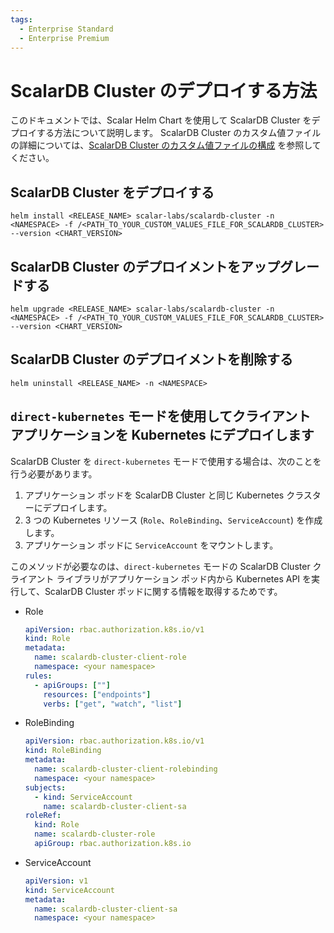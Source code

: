 ```yaml
---
tags:
  - Enterprise Standard
  - Enterprise Premium
---
```


# ScalarDB Cluster のデプロイする方法


<TranslationBanner />

このドキュメントでは、Scalar Helm Chart を使用して ScalarDB Cluster をデプロイする方法について説明します。 ScalarDB Cluster のカスタム値ファイルの詳細については、[ScalarDB Cluster のカスタム値ファイルの構成](configure-custom-values-scalardb-cluster.mdx) を参照してください。

## ScalarDB Cluster をデプロイする

```console
helm install <RELEASE_NAME> scalar-labs/scalardb-cluster -n <NAMESPACE> -f /<PATH_TO_YOUR_CUSTOM_VALUES_FILE_FOR_SCALARDB_CLUSTER> --version <CHART_VERSION>
```

## ScalarDB Cluster のデプロイメントをアップグレードする

```console
helm upgrade <RELEASE_NAME> scalar-labs/scalardb-cluster -n <NAMESPACE> -f /<PATH_TO_YOUR_CUSTOM_VALUES_FILE_FOR_SCALARDB_CLUSTER> --version <CHART_VERSION>
```

## ScalarDB Cluster のデプロイメントを削除する

```console
helm uninstall <RELEASE_NAME> -n <NAMESPACE>
```

## `direct-kubernetes` モードを使用してクライアント アプリケーションを Kubernetes にデプロイします

ScalarDB Cluster を `direct-kubernetes` モードで使用する場合は、次のことを行う必要があります。

1. アプリケーション ポッドを ScalarDB Cluster と同じ Kubernetes クラスターにデプロイします。
2. 3 つの Kubernetes リソース (`Role`、`RoleBinding`、`ServiceAccount`) を作成します。
3. アプリケーション ポッドに `ServiceAccount` をマウントします。

このメソッドが必要なのは、`direct-kubernetes` モードの ScalarDB Cluster クライアント ライブラリがアプリケーション ポッド内から Kubernetes API を実行して、ScalarDB Cluster ポッドに関する情報を取得するためです。

* Role
  ```yaml
  apiVersion: rbac.authorization.k8s.io/v1
  kind: Role
  metadata:
    name: scalardb-cluster-client-role
    namespace: <your namespace>
  rules:
    - apiGroups: [""]
      resources: ["endpoints"]
      verbs: ["get", "watch", "list"]
  ```
* RoleBinding
  ```yaml
  apiVersion: rbac.authorization.k8s.io/v1
  kind: RoleBinding
  metadata:
    name: scalardb-cluster-client-rolebinding
    namespace: <your namespace>
  subjects:
    - kind: ServiceAccount
      name: scalardb-cluster-client-sa
  roleRef:
    kind: Role
    name: scalardb-cluster-role
    apiGroup: rbac.authorization.k8s.io
  ```
* ServiceAccount
  ```yaml
  apiVersion: v1
  kind: ServiceAccount
  metadata:
    name: scalardb-cluster-client-sa
    namespace: <your namespace>
  ```
